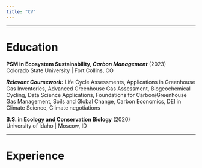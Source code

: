 ```yaml
---
title: "CV"
---
```


------------------------------------------------------------------------

# Education

**PSM in Ecosystem Sustainability, *Carbon Management*** (2023)\
Colorado State University \| Fort Collins, CO

***Relevant
Coursework:*** Life Cycle Assessments, Applications
in Greenhouse Gas Inventories, Advanced Greenhouse Gas Assessment, Biogeochemical
Cycling, Data Science Applications, Foundations for Carbon/Greenhouse Gas
Management, Soils and Global Change, Carbon Economics, DEI in Climate Science, Climate
negotiations

**B.S. in Ecology and Conservation Biology** (2020)\
University of Idaho \| Moscow, ID

------------------------------------------------------------------------

# Experience
